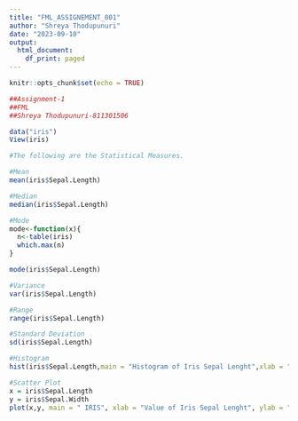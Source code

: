 ---
title: "FML_ASSIGNEMENT_001"
author: "Shreya Thodupunuri"
date: "2023-09-10"
output:
  html_document:
    df_print: paged
---

```{r setup, include=TRUE}
knitr::opts_chunk$set(echo = TRUE)
```
```{r}
##Assignment-1
##FML
##Shreya Thodupunuri-811301506

data("iris")
View(iris)

#The following are the Statistical Measures.

#Mean
mean(iris$Sepal.Length)

#Median
median(iris$Sepal.Length)

#Mode
mode<-function(x){
  n<-table(iris)
  which.max(n)
}

mode(iris$Sepal.Length)

#Variance
var(iris$Sepal.Length)

#Range
range(iris$Sepal.Length)

#Standard Deviation
sd(iris$Sepal.Length)

#Histogram
hist(iris$Sepal.Length,main = "Histogram of Iris Sepal Lenght",xlab = "Values",ylab = "Measure")

#Scatter Plot
x = iris$Sepal.Length
y = iris$Sepal.Width
plot(x,y, main = " IRIS", xlab = "Value of Iris Sepal Lenght", ylab = "Value of Iris Sepal Width")
```
